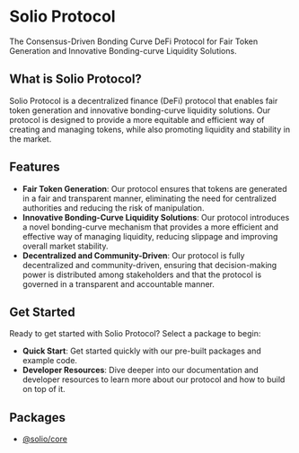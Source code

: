 # Solio Protocol

The Consensus-Driven Bonding Curve DeFi Protocol for Fair Token Generation and Innovative Bonding-curve Liquidity Solutions.

## What is Solio Protocol?

Solio Protocol is a decentralized finance (DeFi) protocol that enables fair token generation and innovative bonding-curve liquidity solutions. Our protocol is designed to provide a more equitable and efficient way of creating and managing tokens, while also promoting liquidity and stability in the market.

## Features

* **Fair Token Generation**: Our protocol ensures that tokens are generated in a fair and transparent manner, eliminating the need for centralized authorities and reducing the risk of manipulation.
* **Innovative Bonding-Curve Liquidity Solutions**: Our protocol introduces a novel bonding-curve mechanism that provides a more efficient and effective way of managing liquidity, reducing slippage and improving overall market stability.
* **Decentralized and Community-Driven**: Our protocol is fully decentralized and community-driven, ensuring that decision-making power is distributed among stakeholders and that the protocol is governed in a transparent and accountable manner.

## Get Started

Ready to get started with Solio Protocol? Select a package to begin:

* **Quick Start**: Get started quickly with our pre-built packages and example code.
* **Developer Resources**: Dive deeper into our documentation and developer resources to learn more about our protocol and how to build on top of it.

## Packages

- [@solio/core](./sdks/core)
